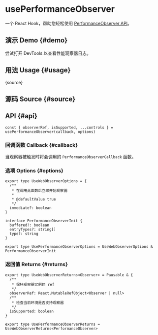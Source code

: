 # usePerformanceObserver


<HooksType category="Browser" pausable isSupported lowLevel />

一个 React Hook，帮助您轻松使用 [PerformanceObserver API](https://developer.mozilla.org/zh-CN/docs/Web/API/PerformanceObserver)。

## 演示 Demo \{#demo}

尝试打开 DevTools 以查看性能观察器日志。


<App />

## 用法 Usage \{#usage}


<RawCode>{source}</RawCode>

## 源码 Source \{#source}


<Source />

## API \{#api}

```tsx
const { observerRef, isSupported, ...controls } = usePerformanceObserver(callback, options)
```

### 回调函数 Callback \{#callback}

当观察器被触发时将会调用的 `PerformanceObserverCallback` 函数。

### 选项 Options \{#options}

```tsx
export type UseWebObserverOptions = {
  /**
   * 在调用此函数后立即开始观察器
   *
   * @defaultValue true
   */
  immediate?: boolean
}

interface PerformanceObserverInit {
  buffered?: boolean
  entryTypes?: string[]
  type?: string
}

export type UsePerformanceObserverOptions = UseWebObserverOptions & PerformanceObserverInit
```

### 返回值 Returns \{#returns}


<Tip type="pausable" />

```tsx
export type UseWebObserverReturns<Observer> = Pausable & {
  /**
   * 保持观察器实例的 ref
   */
  observerRef: React.MutableRefObject<Observer | null>
  /**
   * 检查当前环境是否支持观察器
   */
  isSupported: boolean
}

export type UsePerformanceObserverReturns = UseWebObserverReturns<PerformanceObserver>
```
